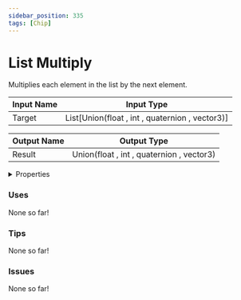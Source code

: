 ```yaml
---
sidebar_position: 335
tags: [Chip]
---
```


# List Multiply

Multiplies each element in the list by the next element.



| Input Name | Input Type |
|-----------|-----------|
| Target | List[Union(float , int , quaternion , vector3)] |

| Output Name | Output Type |
|-----------|-----------|
| Result | Union(float , int , quaternion , vector3) |


<details>
  <summary>Properties</summary>
  <div>
    <div>
    <table>
      <thead>
        <tr>
          <th>Is beta required?</th>
          <th>❌</th>
        </tr>
        <tr>
          <th>Is this chip a trolling risk?</th>
          <th>❌</th>
        </tr>
        <tr>
          <th>Chip UUPD</th>
          <th>585aebe5-5df3-423a-8bc4-66b4e2b8bc5b</th>
        </tr>
      </thead>
    </table>
    </div>
  </div>
</details>

### Uses

None so far!

### Tips

None so far!

### Issues

None so far!